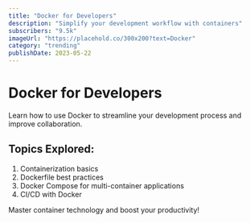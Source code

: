 ```yaml
---
title: "Docker for Developers"
description: "Simplify your development workflow with containers"
subscribers: "9.5k"
imageUrl: "https://placehold.co/300x200?text=Docker"
category: "trending"
publishDate: 2023-05-22
---
```


# Docker for Developers

Learn how to use Docker to streamline your development process and improve collaboration.

## Topics Explored:

1. Containerization basics
2. Dockerfile best practices
3. Docker Compose for multi-container applications
4. CI/CD with Docker

Master container technology and boost your productivity!
